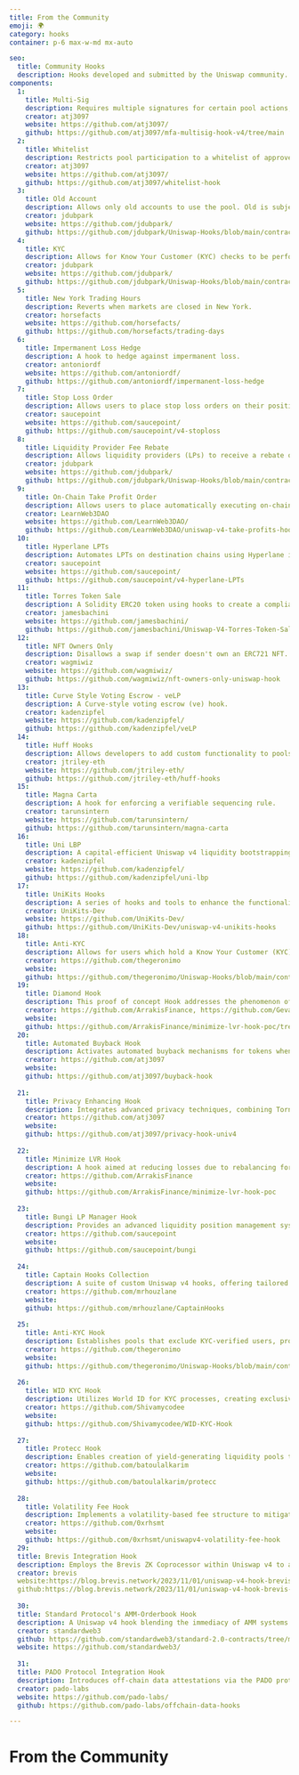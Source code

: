 ```yaml
---
title: From the Community
emoji: 🌍
category: hooks
container: p-6 max-w-md mx-auto

seo:
  title: Community Hooks
  description: Hooks developed and submitted by the Uniswap community.
components:
  1:
    title: Multi-Sig
    description: Requires multiple signatures for certain pool actions, such as adding or removing liquidity.
    creator: atj3097
    website: https://github.com/atj3097/
    github: https://github.com/atj3097/mfa-multisig-hook-v4/tree/main
  2:
    title: Whitelist
    description: Restricts pool participation to a whitelist of approved addresses.
    creator: atj3097
    website: https://github.com/atj3097/
    github: https://github.com/atj3097/whitelist-hook
  3:
    title: Old Account
    description: Allows only old accounts to use the pool. Old is subjective; it's the hook owner's job to define "old".
    creator: jdubpark
    website: https://github.com/jdubpark/
    github: https://github.com/jdubpark/Uniswap-Hooks/blob/main/contracts/OldAccountHook.sol
  4:
    title: KYC
    description: Allows for Know Your Customer (KYC) checks to be performed on users before they are allowed to trade on a pool.
    creator: jdubpark
    website: https://github.com/jdubpark/
    github: https://github.com/jdubpark/Uniswap-Hooks/blob/main/contracts/KYCHook.sol
  5:
    title: New York Trading Hours
    description: Reverts when markets are closed in New York.
    creator: horsefacts
    website: https://github.com/horsefacts/
    github: https://github.com/horsefacts/trading-days
  6:
    title: Impermanent Loss Hedge
    description: A hook to hedge against impermanent loss.
    creator: antoniordf
    website: https://github.com/antoniordf/
    github: https://github.com/antoniordf/impermanent-loss-hedge
  7:
    title: Stop Loss Order
    description: Allows users to place stop loss orders on their positions.
    creator: saucepoint
    website: https://github.com/saucepoint/
    github: https://github.com/saucepoint/v4-stoploss
  8:
    title: Liquidity Provider Fee Rebate
    description: Allows liquidity providers (LPs) to receive a rebate on the fees they pay when swapping tokens on a pool.
    creator: jdubpark
    website: https://github.com/jdubpark/
    github: https://github.com/jdubpark/Uniswap-Hooks/blob/main/contracts/LPFeeRebateHook.sol
  9:
    title: On-Chain Take Profit Order
    description: Allows users to place automatically executing on-chain "take-profit" orders.
    creator: LearnWeb3DAO
    website: https://github.com/LearnWeb3DAO/
    github: https://github.com/LearnWeb3DAO/uniswap-v4-take-profits-hook
  10:
    title: Hyperlane LPTs
    description: Automates LPTs on destination chains using Hyperlane in hooks.
    creator: saucepoint
    website: https://github.com/saucepoint/
    github: https://github.com/saucepoint/v4-hyperlane-LPTs
  11:
    title: Torres Token Sale
    description: A Solidity ERC20 token using hooks to create a compliant token sale system.
    creator: jamesbachini
    website: https://github.com/jamesbachini/
    github: https://github.com/jamesbachini/Uniswap-V4-Torres-Token-Sale
  12:
    title: NFT Owners Only
    description: Disallows a swap if sender doesn't own an ERC721 NFT.
    creator: wagmiwiz
    website: https://github.com/wagmiwiz/
    github: https://github.com/wagmiwiz/nft-owners-only-uniswap-hook
  13:
    title: Curve Style Voting Escrow - veLP
    description: A Curve-style voting escrow (ve) hook.
    creator: kadenzipfel
    website: https://github.com/kadenzipfel/
    github: https://github.com/kadenzipfel/veLP
  14:
    title: Huff Hooks
    description: Allows developers to add custom functionality to pools.
    creator: jtriley-eth
    website: https://github.com/jtriley-eth/
    github: https://github.com/jtriley-eth/huff-hooks
  15:
    title: Magna Carta
    description: A hook for enforcing a verifiable sequencing rule.
    creator: tarunsintern
    website: https://github.com/tarunsintern/
    github: https://github.com/tarunsintern/magna-carta
  16:
    title: Uni LBP
    description: A capital-efficient Uniswap v4 liquidity bootstrapping pool (LBP) hooks contract.
    creator: kadenzipfel
    website: https://github.com/kadenzipfel/
    github: https://github.com/kadenzipfel/uni-lbp
  17:
    title: UniKits Hooks
    description: A series of hooks and tools to enhance the functionality of Uniswap v4 Hooks.
    creator: UniKits-Dev
    website: https://github.com/UniKits-Dev/
    github: https://github.com/UniKits-Dev/uniswap-v4-unikits-hooks
  18:
    title: Anti-KYC
    description: Allows for users which hold a Know Your Customer (KYC) token to be banned from trading in a pool.
    creator: https://github.com/thegeronimo
    website:
    github: https://github.com/thegeronimo/Uniswap-Hooks/blob/main/contracts/AntiKYCHook.sol
  19:
    title: Diamond Hook
    description: This proof of concept Hook addresses the phenomenon of loss-versus-rebalancing (LVR), something which is costing AMM liquidity providers upwards of $100M. 
    creator: https://github.com/ArrakisFinance, https://github.com/Gevarist, https://github.com/kassandraoftroy, and https://github.com/The-CTra1n
    website:
    github: https://github.com/ArrakisFinance/minimize-lvr-hook-poc/tree/main
  20:
    title: Automated Buyback Hook
    description: Activates automated buyback mechanisms for tokens when market prices fall, bolstering stability through protocol-level interventions.
    creator: https://github.com/atj3097
    website:
    github: https://github.com/atj3097/buyback-hook
    
  21:
    title: Privacy Enhancing Hook
    description: Integrates advanced privacy techniques, combining Tornado Cash-style anonymity with Merkle trees and ZK Snarks to secure and privatize transactions.
    creator: https://github.com/atj3097
    website:
    github: https://github.com/atj3097/privacy-hook-univ4
    
  22:
    title: Minimize LVR Hook
    description: A hook aimed at reducing losses due to rebalancing for liquidity providers, potentially preserving capital and enhancing returns.
    creator: https://github.com/ArrakisFinance
    website:
    github: https://github.com/ArrakisFinance/minimize-lvr-hook-poc
    
  23:
    title: Bungi LP Manager Hook
    description: Provides an advanced liquidity position management system, offering more dynamic features for LPs than Uniswap's standard position test.
    creator: https://github.com/saucepoint
    website:
    github: https://github.com/saucepoint/bungi
    
  24:
    title: Captain Hooks Collection
    description: A suite of custom Uniswap v4 hooks, offering tailored functionalities for traditional finance sectors with dynamic fee models within the DEX.
    creator: https://github.com/mrhouzlane
    website:
    github: https://github.com/mrhouzlane/CaptainHooks
    
  25:
    title: Anti-KYC Hook
    description: Establishes pools that exclude KYC-verified users, providing an alternative space for privacy-focused DeFi participation.
    creator: https://github.com/thegeronimo
    website:
    github: https://github.com/thegeronimo/Uniswap-Hooks/blob/main/contracts/AntiKYCHook.sol
    
  26:
    title: WID KYC Hook
    description: Utilizes World ID for KYC processes, creating exclusive pools for verified users within the World Coin's identification framework.
    creator: https://github.com/Shivamycodee
    website:
    github: https://github.com/Shivamycodee/WID-KYC-Hook
    
  27:
    title: Protecc Hook
    description: Enables creation of yield-generating liquidity pools through Spark Protocol's lending features, potentially increasing returns for LPs.
    creator: https://github.com/batoulalkarim
    website:
    github: https://github.com/batoulalkarim/protecc
    
  28:
    title: Volatility Fee Hook
    description: Implements a volatility-based fee structure to mitigate the effects of impermanent loss, enhancing liquidity for high-volatility assets.
    creator: https://github.com/0xrhsmt
    website:
    github: https://github.com/0xrhsmt/uniswapv4-volatility-fee-hook
  29:
  title: Brevis Integration Hook
  description: Employs the Brevis ZK Coprocessor within Uniswap v4 to analyze and utilize transaction histories, facilitating a VIP Trader Fee Discount model and other data-centric functionalities.
  creator: brevis
  website:https://blog.brevis.network/2023/11/01/uniswap-v4-hook-brevis-zk-coprocessor-data-driven-dex-experiences/
  github:https://blog.brevis.network/2023/11/01/uniswap-v4-hook-brevis-zk-coprocessor-data-driven-dex-experiences/
  
  30:
  title: Standard Protocol's AMM-Orderbook Hook
  description: A Uniswap v4 hook blending the immediacy of AMM systems with the detail-oriented nature of orderbooks, enhancing DeFi trade efficiency and market fluidity.
  creator: standardweb3
  github: https://github.com/standardweb3/standard-2.0-contracts/tree/main/contracts/uniswapv4
  website: https://github.com/standardweb3/
  
  31:
  title: PADO Protocol Integration Hook
  description: Introduces off-chain data attestations via the PADO protocol to Uniswap v4, offering a prototype for privacy-conscious and compliance-oriented token swapping experiences.
  creator: pado-labs
  website: https://github.com/pado-labs/
  github: https://github.com/pado-labs/offchain-data-hooks

---
```


# From the Community

<CollectionList
  componentsData={componentsData}
  componentContainer={componentContainer}
/>
